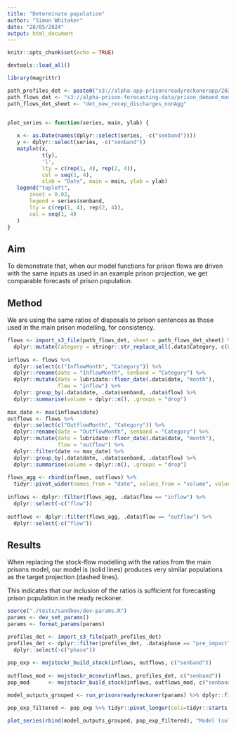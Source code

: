 ```yaml
---
title: "Determinate population"
author: "Simon Whitaker"
date: "28/05/2024"
output: html_document
---
```


```r
knitr::opts_chunk$set(echo = TRUE)

devtools::load_all()

```

```r
library(magrittr)

path_profiles_det <- paste0("s3://alpha-app-prisonsreadyreckonerapp/2023-09/profiles-det-20231016-shiny-v3.0.0-OFFICIAL.csv")
path_flows_det <- "s3://alpha-prison-forecasting-data/prison_demand_model/outputs/prisons/prisons-ready-reckoner-input-files/2023-09/detailed_sep23_s2_flat_3m_linear_6m_sep23_central_scenario_dands_231011_081331-s039-OFFICIAL.xlsx"   # '20231025 - Alex Dickinson - Re_ New files for ready reckoner.msg'
path_flows_det_sheet <- "det_new_recep_discharges_nonAgg"


plot_series <- function(series, main, ylab) {
  
   x <- as.Date(names(dplyr::select(series, -c("senband"))))
   y <- dplyr::select(series, -c("senband"))
   matplot(x,
           t(y),
           'l',
           lty = c(rep(1, 4), rep(2, 4)),
           col = seq(1, 4),
           xlab = "Date", main = main, ylab = ylab)
   legend("topleft",
       inset = 0.02,
       legend = series$senband,
       lty = c(rep(1, 4), rep(2, 4)),
       col = seq(1, 4)
   )
}
```


## Aim

To demonstrate that, when our model functions for prison flows are driven with
the same inputs as used in an example prison projection, we get comparable
forecasts of prison population.


## Method

We are using the same ratios of disposals to prison sentences as those used in the main prison modelling, for consistency.

```r
flows <- import_s3_file(path_flows_det, sheet = path_flows_det_sheet) %>%
  dplyr::mutate(Category = stringr::str_replace_all(.data$Category, c(Band = "senband", EDS = "senband4")))
    
inflows <- flows %>%
  dplyr::select(c("InflowMonth", "Category")) %>%
  dplyr::rename(date = "InflowMonth", senband = "Category") %>%
  dplyr::mutate(date = lubridate::floor_date(.data$date, "month"),
                flow = "inflow") %>%
  dplyr::group_by(.data$date, .data$senband, .data$flow) %>%
  dplyr::summarise(volume = dplyr::n(), .groups = "drop")
    
max_date <- max(inflows$date)
outflows <- flows %>%
  dplyr::select(c("OutflowMonth", "Category")) %>%
  dplyr::rename(date = "OutflowMonth", senband = "Category") %>%
  dplyr::mutate(date = lubridate::floor_date(.data$date, "month"),
                flow = "outflow") %>%
  dplyr::filter(date <= max_date) %>%
  dplyr::group_by(.data$date, .data$senband, .data$flow) %>%
  dplyr::summarise(volume = dplyr::n(), .groups = "drop")
    
flows_agg <- rbind(inflows, outflows) %>%
  tidyr::pivot_wider(names_from = "date", values_from = "volume", values_fill = 0)
    
inflows <- dplyr::filter(flows_agg, .data$flow == "inflow") %>%
  dplyr::select(-c("flow"))
    
outflows <- dplyr::filter(flows_agg, .data$flow == "outflow") %>%
  dplyr::select(-c("flow"))

```

## Results

When replacing the stock-flow modelling with the ratios from the main prisons model, our model is (solid lines) produces very similar populations as the target projection (dashed lines).

This indicates that our inclusion of the ratios is sufficient for forecasting prison population in the ready reckoner.

```r

source("./tests/sandbox/dev-params.R")
params <- dev_set_params()
params <- format_params(params)

profiles_det <- import_s3_file(path_profiles_det)
profiles_det <- dplyr::filter(profiles_det, .data$phase == "pre_impact") %>%
  dplyr::select(-c("phase"))
    
pop_exp <- mojstockr_build_stock(inflows, outflows, c("senband"))
    
outflows_mod <- mojstockr_mconv(inflows, profiles_det, c("senband"))
pop_mod      <- mojstockr_build_stock(inflows, outflows_mod, c("senband"))

model_outputs_grouped <- run_prisonsreadyreckoner(params) %>% dplyr::filter(sex == 'All', casetype == 'determinate', run == 'scenario') %>% dplyr::group_by(run, date, senband) %>% dplyr::summarise(total_pop = sum(population)) %>% dplyr::ungroup() %>% dplyr::select(-run) %>% tidyr::pivot_wider(names_from = 'date', values_from = 'total_pop')

pop_exp_filtered <- pop_exp %>% tidyr::pivot_longer(cols=tidyr::starts_with("20"), names_to = 'date', values_to = 'total_pop') %>% dplyr::filter(date > lubridate::ymd('2023-08-02'), date < lubridate::ymd('2027-09-02')) %>% tidyr::pivot_wider(names_from = 'date', values_from = 'total_pop')

plot_series(rbind(model_outputs_grouped, pop_exp_filtered), "Model (solid) and target (dashes) determinate populations", "Population")
```



